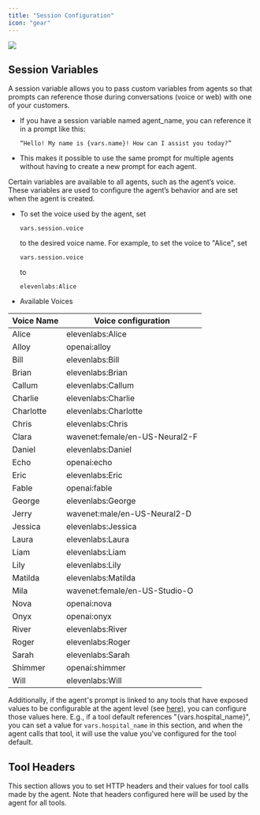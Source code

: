 ```yaml
---
title: "Session Configuration"
icon: "gear"
---
```


![](/mintlify/images/agent_session_config.jpg)

## Session Variables

A session variable allows you to pass custom variables from agents so that prompts can reference those during conversations (voice or web) with one of your customers. 

* If you have a session variable named agent_name, you can reference it in a prompt like this: 

  `“Hello! My name is {vars.name}! How can I assist you today?”`

* This makes it possible to use the same prompt for multiple agents without having to create a new prompt for each agent.

Certain variables are available to all agents, such as the agent’s voice. These variables are used to configure the agent’s behavior and are set when the agent is created.

* To set the voice used by the agent, set

  `vars.session.voice`

  to the desired voice name. For example, to set the voice to "Alice", set

  `vars.session.voice`

  to

  `elevenlabs:Alice`

* Available Voices

| Voice Name | Voice configuration            |
| ---------- | ------------------------------ |
| Alice      | elevenlabs:Alice               |
| Alloy      | openai:alloy                   |
| Bill       | elevenlabs:Bill                |
| Brian      | elevenlabs:Brian               |
| Callum     | elevenlabs:Callum              |
| Charlie    | elevenlabs:Charlie             |
| Charlotte  | elevenlabs:Charlotte           |
| Chris      | elevenlabs:Chris               |
| Clara      | wavenet:female/en-US-Neural2-F |
| Daniel     | elevenlabs:Daniel              |
| Echo       | openai:echo                    |
| Eric       | elevenlabs:Eric                |
| Fable      | openai:fable                   |
| George     | elevenlabs:George              |
| Jerry      | wavenet:male/en-US-Neural2-D   |
| Jessica    | elevenlabs:Jessica             |
| Laura      | elevenlabs:Laura               |
| Liam       | elevenlabs:Liam                |
| Lily       | elevenlabs:Lily                |
| Matilda    | elevenlabs:Matilda             |
| Mila       | wavenet:female/en-US-Studio-O  |
| Nova       | openai:nova                    |
| Onyx       | openai:onyx                    |
| River      | elevenlabs:River               |
| Roger      | elevenlabs:Roger               |
| Sarah      | elevenlabs:Sarah               |
| Shimmer    | openai:shimmer                 |
| Will       | elevenlabs:Will                |

Additionally, if the agent's prompt is linked to any tools that have exposed values to be configurable at the agent level (see [here](https://docs.syllable.ai/Resources/Tools)), you can configure those values here. E.g., if a tool default references "\{vars.hospital\_name}", you can set a value for `vars.hospital_name` in this section, and when the agent calls that tool, it will use the value you've configured for the tool default.

## Tool Headers

This section allows you to set HTTP headers and their values for tool calls made by the agent. Note that headers configured here will be used by the agent for all tools.